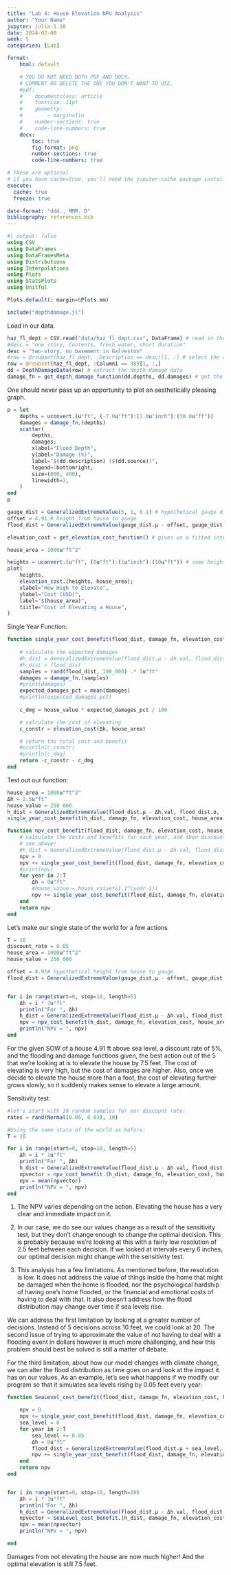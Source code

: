 ```yaml
---
title: "Lab 4: House Elevation NPV Analysis"
author: "Your Name"
jupyter: julia-1.10
date: 2024-02-08
week: 5
categories: [Lab]

format: 
    html: default

    # YOU DO NOT NEED BOTH PDF AND DOCX.
    # COMMENT OR DELETE THE ONE YOU DON'T WANT TO USE.
    #pdf:
    #    documentclass: article
    #    fontsize: 11pt
    #    geometry:
    #        - margin=1in  
    #    number-sections: true
    #    code-line-numbers: true
    docx: 
        toc: true
        fig-format: png
        number-sections: true
        code-line-numbers: true

# these are optional
# if you have cache=true, you'll need the jupyter-cache package installed
execute: 
  cache: true
  freeze: true

date-format: "ddd., MMM. D"
bibliography: references.bib
---
```


```julia
#| output: false
using CSV
using DataFrames
using DataFramesMeta
using Distributions
using Interpolations
using Plots
using StatsPlots
using Unitful

Plots.default(; margin=6Plots.mm)

include("depthdamage.jl")
```

Load in our data.
```julia
haz_fl_dept = CSV.read("data/haz_fl_dept.csv", DataFrame) # read in the file
#desc = "one story, Contents, fresh water, short duration"
desc = "two-story, no basement in Galveston"
#row = @rsubset(haz_fl_dept, :Description == desc)[1, :] # select the row I want
row = @rsubset(haz_fl_dept, :Column1 == 98)[1, :,]
dd = DepthDamageData(row) # extract the depth-damage data
damage_fn = get_depth_damage_function(dd.depths, dd.damages) # get the depth-damage function

```

One should never pass up an opportunity to plot an aesthetically pleasing graph.
```julia
p = let
    depths = uconvert.(u"ft", (-7.0u"ft"):(1.0u"inch"):(30.0u"ft"))
    damages = damage_fn.(depths)
    scatter(
        depths,
        damages;
        xlabel="Flood Depth",
        ylabel="Damage (%)",
        label="$(dd.description) ($(dd.source))",
        legend=:bottomright,
        size=(800, 400),
        linewidth=2,
    )
end
p
```

```julia
gauge_dist = GeneralizedExtremeValue(5, 1, 0.1) # hypothetical gauge distribution
offset = 4.91 # height from house to gauge
flood_dist = GeneralizedExtremeValue(gauge_dist.μ - offset, gauge_dist.σ, gauge_dist.ξ)
```

```julia
elevation_cost = get_elevation_cost_function() # gives us a fitted interpolator
```

```julia
house_area = 1000u"ft^2"

heights = uconvert.(u"ft", (0u"ft"):(1u"inch"):(10u"ft")) # some heights we will consider
plot(
    heights,
    elevation_cost.(heights, house_area);
    xlabel="How High to Elevate",
    ylabel="Cost (USD)",
    label="$(house_area)",
    tiitle="Cost of Elevating a House",
)
```

Single Year Function:
```julia
function single_year_cost_benefit(flood_dist, damage_fn, elevation_cost, house_area, house_value, Δh)
    
    # calculate the expected damages
    #h_dist = GeneralizedExtremeValue(flood_dist.μ - Δh.val, flood_dist.σ, flood_dist.ξ)
    #h_dist = flood_dist
    samples = rand(flood_dist, 100_000) .* 1u"ft"
    damages = damage_fn.(samples)
    #print(damages)
    expected_damages_pct = mean(damages)
    #println(expected_damages_pct)
 
    c_dmg = house_value * expected_damages_pct / 100

    # calculate the cost of elevating
    c_constr = elevation_cost(Δh, house_area)

    # return the total cost and benefit
    #println(c_constr)
    #println(c_dmg)
    return -c_constr - c_dmg
end
```


Test out our function: 
```julia
house_area = 1000u"ft^2"
Δh = 2.5u"ft"
house_value = 250_000
h_dist = GeneralizedExtremeValue(flood_dist.μ - Δh.val, flood_dist.σ, flood_dist.ξ)
single_year_cost_benefit(h_dist, damage_fn, elevation_cost, house_area, house_value, Δh)

```

```julia
function npv_cost_benefit(flood_dist, damage_fn, elevation_cost, house_area, house_value, Δh, T, discount_rate)
    # calculate the costs and benefits for each year, and then discount
    # see above!
    #h_dist = GeneralizedExtremeValue(flood_dist.μ - Δh.val, flood_dist.σ, flood_dist.ξ)
    npv = 0
    npv += single_year_cost_benefit(flood_dist, damage_fn, elevation_cost, house_area, house_value, Δh)
    #print(npv)
    for year in 2:T
        Δh = 0u"ft"
        #house_value = house_value*(1.1^(year-1))
        npv += single_year_cost_benefit(flood_dist, damage_fn, elevation_cost, house_area, house_value, Δh) * ((1-discount_rate)^(year-1))
    end 
    return npv
end
```

Let's make our single state of the world for a few actions
```julia
T = 10
discount_rate = 0.05
house_area = 1000u"ft^2"
house_value = 250_000

offset = 4.91# hypothetical height from house to gauge
flood_dist = GeneralizedExtremeValue(gauge_dist.μ - offset, gauge_dist.σ, gauge_dist.ξ)


for i in range(start=0, stop=10, length=5)
    Δh = i * 1u"ft"
    println("For ", Δh)
    h_dist = GeneralizedExtremeValue(flood_dist.μ - Δh.val, flood_dist.σ, flood_dist.ξ)
    npv = npv_cost_benefit(h_dist, damage_fn, elevation_cost, house_area, house_value, Δh, T, discount_rate)
    println("NPV = ", npv)
end 

```

For the given SOW of a house 4.91 ft above sea level, a discount rate of 5%, and the flooding and damage functions given, the best action out of the 5 that we're looking at is to elevate the house by 7.5 feet.  The cost of elevating is very high, but the cost of damages are higher. Also, once we decide to elevate the house more than a foot, the cost of elevating further grows slowly, so it suddenly makes sense to elevate a large amount.

Sensitivity test:

```julia
#let's start with 10 random samples for our discount rate:
rates = rand(Normal(0.05, 0.03), 10)

#Using the same state of the world as before:
T = 10

for i in range(start=0, stop=10, length=5)
    Δh = i * 1u"ft"
    println("For ", Δh)
    h_dist = GeneralizedExtremeValue(flood_dist.μ - Δh.val, flood_dist.σ, flood_dist.ξ)
    npvector = npv_cost_benefit.(h_dist, damage_fn, elevation_cost, house_area, house_value, Δh, T, rates)
    npv = mean(npvector)
    println("NPV = ", npv)
end 

```

1. The NPV varies depending on the action. Elevating the house has a very clear and immediate impact on it.

2. In our case, we do see our values change as a result of the sensitivity test, but they don't change enough to change the optimal decision. This is probably because we're looking at this with a fairly low resolution of 2.5 feet between each decision.  If we looked at intervals every 6 inches, our optimal decision might change with the sensitivity test. 

3. This analysis has a few limitations.  As mentioned before, the resolution is low.  It does not address the value of things inside the home that might be damaged when the home is flooded, nor the psychological hardship of having one's home flooded, or the financial and emotional costs of having to deal with that.  It also doesn't address how the flood distribution may change over time if sea levels rise.

We can address the first limitation by looking at a greater number of decisions.  Instead of 5 decisions across 10 feet, we could look at 20.  The second issue of trying to approximate the value of not having to deal with a flooding event in dollars however is much more challenging, and how this problem should best be solved is still a matter of debate.

For the third limitation, about how our model changes with climate change, we can alter the flood distribution as time goes on and look at the impact it has on our values.  As an example, let's see what happens if we modify our program so that it simulates sea levels rising by 0.05 feet every year:



```julia
function SeaLevel_cost_benefit(flood_dist, damage_fn, elevation_cost, house_area, house_value, Δh, T, discount_rate)

    npv = 0
    npv += single_year_cost_benefit(flood_dist, damage_fn, elevation_cost, house_area, house_value, Δh)
    sea_level = 0
    for year in 2:T
        sea_level += 0.05
        Δh = 0u"ft"
        flood_dist = GeneralizedExtremeValue(flood_dist.μ + sea_level, flood_dist.σ, flood_dist.ξ)
        npv += single_year_cost_benefit(flood_dist, damage_fn, elevation_cost, house_area, house_value, Δh) * ((1-discount_rate)^(year-1))
    end 
    return npv
end


for i in range(start=0, stop=10, length=20)
    Δh = i * 1u"ft"
    println("For ", Δh)
    h_dist = GeneralizedExtremeValue(flood_dist.μ - Δh.val, flood_dist.σ, flood_dist.ξ)
    npvector = SeaLevel_cost_benefit.(h_dist, damage_fn, elevation_cost, house_area, house_value, Δh, T, rates)
    npv = mean(npvector)
    println("NPV = ", npv)

end 

```

Damages from not elevating the house are now much higher!  And the optimal elevation is still 7.5 feet.

